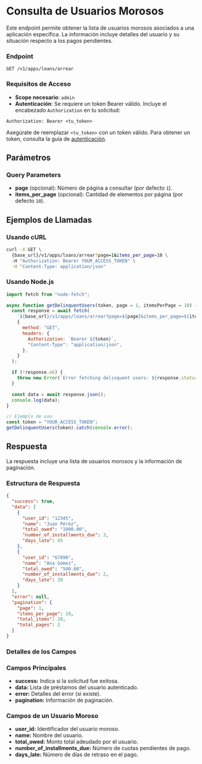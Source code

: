 # Consulta de Usuarios Morosos

Este endpoint permite obtener la lista de usuarios morosos asociados a una aplicación específica. La información incluye detalles del usuario y su situación respecto a los pagos pendientes.

### Endpoint

`GET /v1/apps/loans/arrear`

### Requisitos de Acceso

- **Scope necesario**: `admin`
- **Autenticación**: Se requiere un token Bearer válido. Incluye el encabezado `Authorization` en tu solicitud:

```http
Authorization: Bearer <tu_token>
```

Asegúrate de reemplazar `<tu_token>` con un token válido. Para obtener un token, consulta la guía de [autenticación](/docs/authentication/).

## Parámetros

### Query Parameters

- **page** (opcional): Número de página a consultar (por defecto `1`).
- **items_per_page** (opcional): Cantidad de elementos por página (por defecto `10`).

## Ejemplos de Llamadas

### Usando cURL

```bash
curl -X GET \
  {base_url}/v1/apps/loans/arrear?page=1&items_per_page=10 \
  -H "Authorization: Bearer YOUR_ACCESS_TOKEN" \
  -H "Content-Type: application/json"

```

### Usando Node.js

```javascript
import fetch from "node-fetch";

async function getDelinquentUsers(token, page = 1, itemsPerPage = 10) {
  const response = await fetch(
    `${base_url}/v1/apps/loans/arrear?page=${page}&items_per_page=${itemsPerPage}`,
    {
      method: "GET",
      headers: {
        Authorization: `Bearer ${token}`,
        "Content-Type": "application/json",
      },
    }
  );

  if (!response.ok) {
    throw new Error(`Error fetching delinquent users: ${response.statusText}`);
  }

  const data = await response.json();
  console.log(data);
}

// Ejemplo de uso
const token = "YOUR_ACCESS_TOKEN";
getDelinquentUsers(token).catch(console.error);
```

## Respuesta

La respuesta incluye una lista de usuarios morosos y la información de paginación.

### Estructura de Respuesta

```json
{
  "success": true,
  "data": [
    {
      "user_id": "12345",
      "name": "Juan Pérez",
      "total_owed": "1000.00",
      "number_of_installments_due": 3,
      "days_late": 45
    },
    {
      "user_id": "67890",
      "name": "Ana Gómez",
      "total_owed": "500.00",
      "number_of_installments_due": 2,
      "days_late": 30
    }
  ],
  "error": null,
  "pagination": {
    "page": 1,
    "items_per_page": 10,
    "total_items": 20,
    "total_pages": 2
  }
}
```

### Detalles de los Campos

### Campos Principales

- **success:** Indica si la solicitud fue exitosa.
- **data:** Lista de préstamos del usuario autenticado.
- **error:** Detalles del error (si existe).
- **pagination:** Información de paginación.

### Campos de un Usuario Moroso

- **user_id:** Identificador del usuario moroso.
- **name:** Nombre del usuario.
- **total_owed:** Monto total adeudado por el usuario.
- **number_of_installments_due:** Número de cuotas pendientes de pago.
- **days_late:** Número de días de retraso en el pago.
